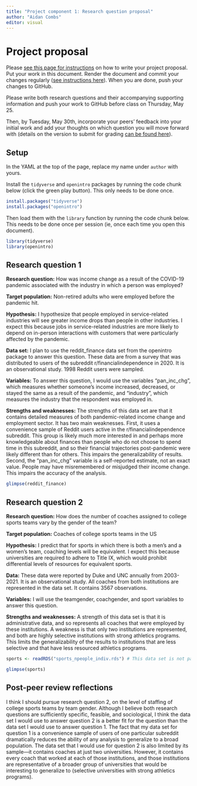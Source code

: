 ```yaml
---
title: "Project component 1: Research question proposal"
author: "Aidan Combs"
editor: visual
---
```


# Project proposal {#proposal}

Please [see this page for instructions](https://soc333-sum23.github.io/project-proposal.html) on how to write your project proposal.
Put your work in this document.
Render the document and commit your changes regularly ([see instructions here](https://soc333-sum23.github.io/computing-clonerepo.html#how-to-commit-and-push-changes)).
When you are done, push your changes to GitHub.

Please write both research questions and their accompanying supporting information and push your work to GitHub before class on Thursday, May 25.

Then, by Tuesday, May 30th, incorporate your peers' feedback into your initial work and add your thoughts on which question you will move forward with (details on the version to submit for grading [can be found here](https://soc333-sum23.github.io/project-proposal.html#version-to-submit-for-grading-tuesday-may-30-1159pm)).

## Setup

In the YAML at the top of the page, replace my name under `author` with yours.

Install the `tidyverse` and `openintro` packages by running the code chunk below (click the green play button).
This only needs to be done once.

```r
install.packages("tidyverse")
install.packages("openintro")
```

Then load them with the `library` function by running the code chunk below.
This needs to be done once per session (ie, once each time you open this document).

```r
library(tidyverse)
library(openintro)
```

## Research question 1

**Research question:** How was income change as a result of the COVID-19 pandemic associated with the industry in which a person was employed?

**Target population:** Non-retired adults who were employed before the pandemic hit.

**Hypothesis:** I hypothesize that people employed in service-related industries will see greater income drops than people in other industries.
I expect this because jobs in service-related industries are more likely to depend on in-person interactions with customers that were particularly affected by the pandemic.

**Data set:** I plan to use the reddit_finance data set from the openintro package to answer this question.
These data are from a survey that was distributed to users of the subreddit r/financialindependence in 2020.
It is an observational study.
1998 Reddit users were sampled.

**Variables:** To answer this question, I would use the variables "pan_inc_chg", which measures whether someone's income increased, decreased, or stayed the same as a result of the pandemic, and "industry", which measures the industry that the respondent was employed in.

**Strengths and weaknesses:** The strengths of this data set are that it contains detailed measures of both pandemic-related income change and employment sector.
It has two main weaknesses.
First, it uses a convenience sample of Reddit users active in the r/financialindependence subreddit.
This group is likely much more interested in and perhaps more knowledgeable about finances than people who do not choose to spend time in this subreddit, and so their financial trajectories post-pandemic were likely different than for others.
This impairs the generalizability of results.
Second, the "pan_inc_chg" variable is a self-reported estimate, not an exact value.
People may have misremembered or misjudged their income change.
This impairs the accuracy of the analysis.

```r
glimpse(reddit_finance)
```

## Research question 2

**Research question:** How does the number of coaches assigned to college sports teams vary by the gender of the team?

**Target population:** Coaches of college sports teams in the US

**Hypothesis:** I predict that for sports in which there is both a men's and a women's team, coaching levels will be equivalent.
I expect this because universities are required to adhere to Title IX, which would prohibit differential levels of resources for equivalent sports.

**Data:** These data were reported by Duke and UNC annually from 2003-2021.
It is an observational study.
All coaches from both institutions are represented in the data set.
It contains 3567 observations.

**Variables:** I will use the teamgender, coachgender, and sport variables to answer this question.

**Strengths and weaknesses:** A strength of this data set is that it is administrative data, and so represents all coaches that were employed by these institutions.
A weakness is that only two institutions are represented, and both are highly selective institutions with strong athletics programs.
This limits the generalizability of the results to institutions that are less selective and that have less resourced athletics programs.

```r
sports <- readRDS("sports_npeople_indiv.rds") # This data set is not part of openintro, so this line is needed to load it from a file instead.

glimpse(sports)
```

## Post-peer review reflections

I think I should pursue research question 2, on the level of staffing of college sports teams by team gender.
Although I believe both research questions are sufficiently specific, feasible, and sociological, I think the data set I would use to answer question 2 is a better fit for the question than the data set I would use to answer question 1.
The fact that my data set for question 1 is a convenience sample of users of one particular subreddit dramatically reduces the ability of any analysis to generalize to a broad population.
The data set that I would use for question 2 is also limited by its sample---it contains coaches at just two universities.
However, it contains every coach that worked at each of those institutions, and those institutions are representative of a broader group of universities that would be interesting to generalize to (selective universities with strong athletics programs).
